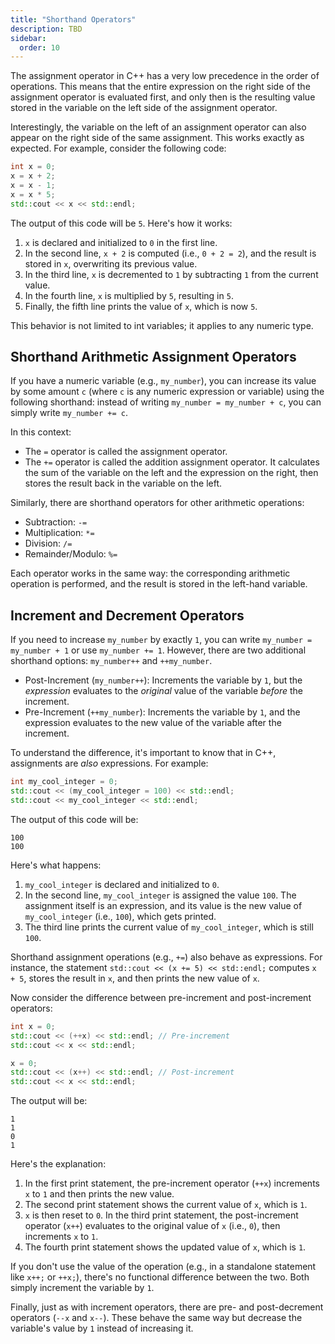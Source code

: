 ```yaml
---
title: "Shorthand Operators"
description: TBD
sidebar:
  order: 10
---
```


The assignment operator in C++ has a very low precedence in the order of operations. This means that the entire expression on the right side of the assignment operator is evaluated first, and only then is the resulting value stored in the variable on the left side of the assignment operator.

Interestingly, the variable on the left of an assignment operator can also appear on the right side of the same assignment. This works exactly as expected. For example, consider the following code:

```cpp
int x = 0;
x = x + 2;
x = x - 1;
x = x * 5;
std::cout << x << std::endl;
```

The output of this code will be `5`. Here's how it works:

1. `x` is declared and initialized to `0` in the first line.
2. In the second line, `x + 2` is computed (i.e., `0 + 2 = 2`), and the result is stored in `x`, overwriting its previous value.
3. In the third line, `x` is decremented to `1` by subtracting `1` from the current value.
4. In the fourth line, `x` is multiplied by `5`, resulting in `5`.
5. Finally, the fifth line prints the value of `x`, which is now `5`.

This behavior is not limited to int variables; it applies to any numeric type.

## Shorthand Arithmetic Assignment Operators

If you have a numeric variable (e.g., `my_number`), you can increase its value by some amount `c` (where `c` is any numeric expression or variable) using the following shorthand: instead of writing `my_number = my_number + c`, you can simply write `my_number += c`.

In this context:

- The `=` operator is called the assignment operator.
- The `+=` operator is called the addition assignment operator. It calculates the sum of the variable on the left and the expression on the right, then stores the result back in the variable on the left.

Similarly, there are shorthand operators for other arithmetic operations:

- Subtraction: `-=`
- Multiplication: `*=`
- Division: `/=`
- Remainder/Modulo: `%=`

Each operator works in the same way: the corresponding arithmetic operation is performed, and the result is stored in the left-hand variable.

## Increment and Decrement Operators

If you need to increase `my_number` by exactly `1`, you can write `my_number = my_number + 1` or use `my_number += 1`. However, there are two additional shorthand options: `my_number++` and `++my_number`.

- Post-Increment (`my_number++`): Increments the variable by `1`, but the *expression* evaluates to the *original* value of the variable *before* the increment.
- Pre-Increment (`++my_number`): Increments the variable by `1`, and the expression evaluates to the new value of the variable after the increment.

To understand the difference, it's important to know that in C++, assignments are *also* expressions. For example:

```cpp
int my_cool_integer = 0;
std::cout << (my_cool_integer = 100) << std::endl;
std::cout << my_cool_integer << std::endl;
```

The output of this code will be:

```plaintext frame="terminal"
100
100
```

Here's what happens:

1. `my_cool_integer` is declared and initialized to `0`.
2. In the second line, `my_cool_integer` is assigned the value `100`. The assignment itself is an expression, and its value is the new value of `my_cool_integer` (i.e., `100`), which gets printed.
3. The third line prints the current value of `my_cool_integer`, which is still `100`.

Shorthand assignment operations (e.g., `+=`) also behave as expressions. For instance, the statement `std::cout << (x += 5) << std::endl;` computes `x + 5`, stores the result in `x`, and then prints the new value of `x`.

Now consider the difference between pre-increment and post-increment operators:

```cpp
int x = 0;
std::cout << (++x) << std::endl; // Pre-increment
std::cout << x << std::endl;

x = 0;
std::cout << (x++) << std::endl; // Post-increment
std::cout << x << std::endl;
```
The output will be:

```plaintext frame="terminal"
1
1
0
1
```

Here's the explanation:

1. In the first print statement, the pre-increment operator (`++x`) increments `x` to `1` and then prints the new value.
2. The second print statement shows the current value of `x`, which is `1`.
3. `x` is then reset to `0`. In the third print statement, the post-increment operator (`x++`) evaluates to the original value of `x` (i.e., `0`), then increments `x` to `1`.
4. The fourth print statement shows the updated value of `x`, which is `1`.

If you don't use the value of the operation (e.g., in a standalone statement like `x++;` or `++x;`), there's no functional difference between the two. Both simply increment the variable by `1`.

Finally, just as with increment operators, there are pre- and post-decrement operators (`--x` and `x--`). These behave the same way but decrease the variable's value by `1` instead of increasing it.